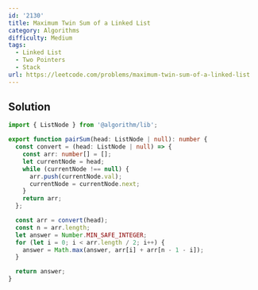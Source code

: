 ```yaml
---
id: '2130'
title: Maximum Twin Sum of a Linked List
category: Algorithms
difficulty: Medium
tags:
  - Linked List
  - Two Pointers
  - Stack
url: https://leetcode.com/problems/maximum-twin-sum-of-a-linked-list
---
```


## Solution

```typescript filename="solution.ts" copy
import { ListNode } from '@algorithm/lib';

export function pairSum(head: ListNode | null): number {
  const convert = (head: ListNode | null) => {
    const arr: number[] = [];
    let currentNode = head;
    while (currentNode !== null) {
      arr.push(currentNode.val);
      currentNode = currentNode.next;
    }
    return arr;
  };

  const arr = convert(head);
  const n = arr.length;
  let answer = Number.MIN_SAFE_INTEGER;
  for (let i = 0; i < arr.length / 2; i++) {
    answer = Math.max(answer, arr[i] + arr[n - 1 - i]);
  }

  return answer;
}
```
